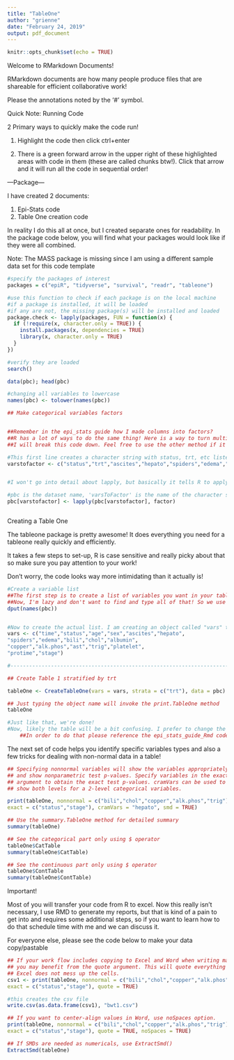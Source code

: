 ```yaml
---
title: "TableOne"
author: "grienne"
date: "February 24, 2019"
output: pdf_document
---
```


```r
knitr::opts_chunk$set(echo = TRUE)
```

Welcome to RMarkdown Documents!

RMarkdown documents are how many people produce files that are shareable for efficient collaborative work!

Please the annotations noted by the '#' symbol.

Quick Note: Running Code

2 Primary ways to quickly make the code run!

1. Highlight the code then click ctrl+enter

2. There is a green forward arrow in the upper right of these highlighted areas with code in them (these are called chunks btw!). Click that arrow and it will run all the code in sequential order!





---Package---

I have created 2 documents:

1. Epi-Stats code
2. Table One creation code

In reality I do this all at once, but I created separate ones for readability. In the package code below, you will find what your packages would look like if they were all combined.

Note: The MASS package is missing since I am using a different sample data set for this code template
```r

#specify the packages of interest
packages = c("epiR", "tidyverse", "survival", "readr", "tableone")

#use this function to check if each package is on the local machine
#if a package is installed, it will be loaded
#if any are not, the missing package(s) will be installed and loaded
package.check <- lapply(packages, FUN = function(x) {
  if (!require(x, character.only = TRUE)) {
    install.packages(x, dependencies = TRUE)
    library(x, character.only = TRUE)
  }
})

#verify they are loaded
search()

data(pbc); head(pbc)

#changing all variables to lowercase
names(pbc) <- tolower(names(pbc))

```



```r

## Make categorical variables factors


##Remember in the epi_stats guide how I made columns into factors?
##R has a lot of ways to do the same thing! Here is a way to turn multiple columns at once into factors
##I will break this code down. Feel free to use the other method if it is easier to read and use 

#This first line creates a character string with status, trt, etc listed
varstofactor <- c("status","trt","ascites","hepato","spiders","edema","stage")


#I won't go into detail about lapply, but basically it tells R to apply the 'as.factor' command to columns in PBC that match the ones specified in the above character string

#pbc is the dataset name, 'varsToFactor' is the name of the character string. 
pbc[varstofactor] <- lapply(pbc[varstofactor], factor)



```



Creating a Table One


The tableone package is pretty awesome! It does everything you need for a tableone really quickly and efficiently.

It takes a few steps to set-up, R is case sensitive and really picky about that so make sure you pay attention to your work!

Don't worry, the code looks way more intimidating than it actually is!
```r

#Create a variable list
##The first step is to create a list of variables you want in your tableone. Typically you want a tableone of your entire data set.
##Now, I'm lazy and don't want to find and type all of that! So we use the below code to generate all of the column names in a format that we can copypaste for later use!
dput(names(pbc))


#Now to create the actual list. I am creating an object called "vars" that is a list of all of the column names copy/pasted directly from the above output
vars <- c("time","status","age","sex","ascites","hepato",
"spiders","edema","bili","chol","albumin",
"copper","alk.phos","ast","trig","platelet",
"protime","stage")

#-----------------------------------------------------------------------

## Create Table 1 stratified by trt

tableOne <- CreateTableOne(vars = vars, strata = c("trt"), data = pbc)

## Just typing the object name will invoke the print.TableOne method
tableOne

#Just like that, we're done! 
#Now, likely the table will be a bit confusing. I prefer to change the names of the categorical variables to something legible (i.e. 1's and 2's to Males/Females etc) 
    ##In order to do that please reference the epi_stats_guide_Rmd code template.
```


The next set of code helps you identify specific variables types and also a few tricks for dealing with non-normal data in a table!

```r

## Specifying nonnormal variables will show the variables appropriately,
## and show nonparametric test p-values. Specify variables in the exact
## argument to obtain the exact test p-values. cramVars can be used to
## show both levels for a 2-level categorical variables.

print(tableOne, nonnormal = c("bili","chol","copper","alk.phos","trig"),
exact = c("status","stage"), cramVars = "hepato", smd = TRUE)

## Use the summary.TableOne method for detailed summary
summary(tableOne)

## See the categorical part only using $ operator
tableOne$CatTable
summary(tableOne$CatTable)

## See the continuous part only using $ operator
tableOne$ContTable
summary(tableOne$ContTable)

```


Important!

Most of you will transfer your code from R to excel. Now this really isn't necessary, I use RMD to generate my reports, but that is kind of a pain to get into and requires some additional steps, so if you want to learn how to do that schedule time with me and we can discuss it. 

For everyone else, please see the code below to make your data copy/pastable
```r
## If your work flow includes copying to Excel and Word when writing manuscripts,
## you may benefit from the quote argument. This will quote everything so that
## Excel does not mess up the cells.
csv1 <- print(tableOne, nonnormal = c("bili","chol","copper","alk.phos","trig"),
exact = c("status","stage"), quote = TRUE)

#this creates the csv file
write.csv(as.data.frame(csv1), "bwt1.csv")

## If you want to center-align values in Word, use noSpaces option.
print(tableOne, nonnormal = c("bili","chol","copper","alk.phos","trig"),
exact = c("status","stage"), quote = TRUE, noSpaces = TRUE)

## If SMDs are needed as numericals, use ExtractSmd()
ExtractSmd(tableOne)
```